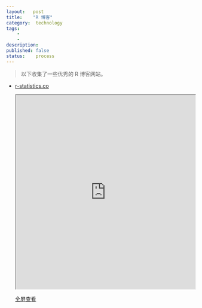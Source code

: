 ```yaml
---
layout:   post
title:    "R 博客"
category:  technology
tags:     
    -  
    -   
description: 
published: false
status:    process
---
```


> 以下收集了一些优秀的 R 博客网站。

- [r-statistics.co](http://r-statistics.co/)
    
    <iframe src="http://r-statistics.co/" style="width:100%; height:520px;">
    </iframe>
    
    <p style="margin-top: 0px; text-align:right;">
    <a target="_blank" 
    href="http://r-statistics.co/">
      全屏查看
    </a>
    </p>




